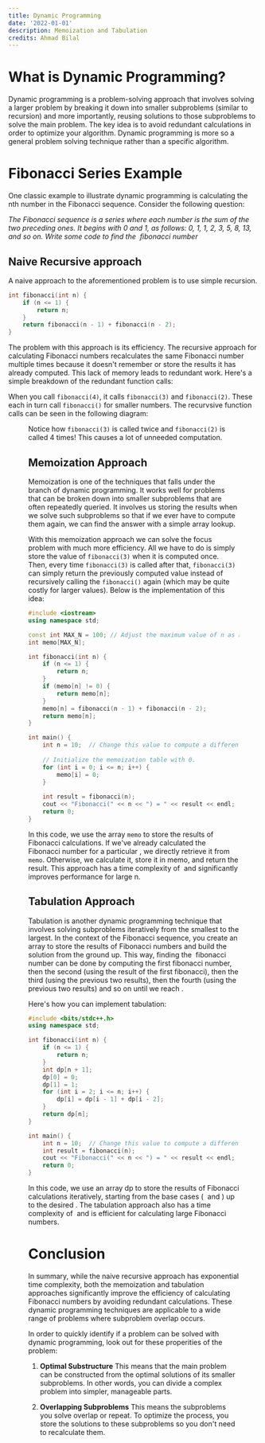 ```yaml
---
title: Dynamic Programming
date: '2022-01-01'
description: Memoization and Tabulation
credits: Ahmad Bilal
---
```


# What is Dynamic Programming?
Dynamic programming is a problem-solving approach that involves solving a larger problem by breaking it down into smaller subproblems (similar to recursion) and more importantly, reusing solutions to those subproblems to solve the main problem. The key idea is to avoid redundant calculations in order to optimize your algorithm. Dynamic programming is more so a general problem solving technique rather than a specific algorithm.

# Fibonacci Series Example
One classic example to illustrate dynamic programming is calculating the nth number in the Fibonacci sequence. Consider the following question:

*The Fibonacci sequence is a series where each number is the sum of the two preceding ones. It begins with 0 and 1, as follows: 0, 1, 1, 2, 3, 5, 8, 13, and so on. Write some code to find the <Math inline>n^\{th\}</Math> fibonacci number*

## Naive Recursive approach
A naive approach to the aforementioned problem is to use simple recursion. 

```cpp
int fibonacci(int n) {
    if (n <= 1) {
        return n;
    }
    return fibonacci(n - 1) + fibonacci(n - 2);
}
```

The problem with this approach is its efficiency. The recursive approach for calculating Fibonacci numbers recalculates the same Fibonacci number multiple times because it doesn't remember or store the results it has already computed. This lack of memory leads to redundant work. Here's a simple breakdown of the redundant function calls:

When you call `fibonacci(4)`, it calls `fibonacci(3)` and `fibonacci(2)`. These each in turn call `fibonacci()` for smaller numbers. The recurvsive function calls can be seen in the following diagram:

<Figure src='/guide_images/fiblarge.png' classExtensions='w-1/2' />

Notice how `fibonacci(3)` is called twice and `fibonacci(2)` is called 4 times! This causes a lot of unneeded computation.


## Memoization Approach

Memoization is one of the techniques that falls under the branch of dynamic programming. It works well for problems that can be broken down into smaller subproblems that are often repeatedly queried. It involves us storing the results when we solve such subproblems so that if we ever have to compute them again, we can find the answer with a simple array lookup.

With this memoization approach we can solve the focus problem with much more efficiency. All we have to do is simply store the value of `fibonacci(3)` when it is computed once. Then, every time `fibonacci(3)` is called after that, `fibonacci(3)` can simply return the previously computed value instead of recursively calling the `fibonacci()` again (which may be quite costly for larger values). Below is the implementation of this idea:

```cpp
#include <iostream>
using namespace std;

const int MAX_N = 100; // Adjust the maximum value of n as needed.
int memo[MAX_N];

int fibonacci(int n) {
    if (n <= 1) {
        return n;
    }
    if (memo[n] != 0) {
        return memo[n];
    }
    memo[n] = fibonacci(n - 1) + fibonacci(n - 2);
    return memo[n];
}

int main() {
    int n = 10;  // Change this value to compute a different Fibonacci number.
    
    // Initialize the memoization table with 0.
    for (int i = 0; i <= n; i++) {
        memo[i] = 0;
    }
    
    int result = fibonacci(n);
    cout << "Fibonacci(" << n << ") = " << result << endl;
    return 0;
}

```
In this code, we use the array `memo` to store the results of Fibonacci calculations. If we've already calculated the Fibonacci number for a particular <Math inline>n</Math>, we directly retrieve it from `memo`. Otherwise, we calculate it, store it in memo, and return the result. This approach has a time complexity of <Math inline>O(n)</Math> and significantly improves performance for large n.

## Tabulation Approach
Tabulation is another dynamic programming technique that involves solving subproblems iteratively from the smallest to the largest. In the context of the Fibonacci sequence, you create an array to store the results of Fibonacci numbers and build the solution from the ground up. This way, finding the <Math inline>n^\{th\}</Math>  fibonacci number can be done by computing the first fibonacci number, then the second (using the result of the first fibonacci), then the third (using the previous two results), then the fourth (using the previous two results) and so on until we reach <Math inline>n</Math>. 

Here's how you can implement tabulation:

```cpp
#include <bits/stdc++.h>
using namespace std;

int fibonacci(int n) {
    if (n <= 1) {
        return n;
    }
    int dp[n + 1];
    dp[0] = 0;
    dp[1] = 1;
    for (int i = 2; i <= n; i++) {
        dp[i] = dp[i - 1] + dp[i - 2];
    }
    return dp[n];
}

int main() {
    int n = 10;  // Change this value to compute a different Fibonacci number.
    int result = fibonacci(n);
    cout << "Fibonacci(" << n << ") = " << result << endl;
    return 0;
}
```

In this code, we use an array dp to store the results of Fibonacci calculations iteratively, starting from the base cases ( <Math inline>F(0)</Math>  and <Math inline>F(1)</Math>) up to the desired <Math inline>n</Math>. The tabulation approach also has a time complexity of <Math inline>O(n)</Math> and is efficient for calculating large Fibonacci numbers.


# Conclusion
In summary, while the naive recursive approach has exponential time complexity, both the memoization and tabulation approaches significantly improve the efficiency of calculating Fibonacci numbers by avoiding redundant calculations. These dynamic programming techniques are applicable to a wide range of problems where subproblem overlap occurs.

In order to quickly identify if a problem can be solved with dynamic programming, look out for these properities of the problem:

1. **Optimal Substructure**
This means that the main problem can be constructed from the optimal solutions of its smaller subproblems. In other words, you can divide a complex problem into simpler, manageable parts.

2. **Overlapping Subproblems**
This means the subproblems you solve overlap or repeat. To optimize the process, you store the solutions to these subproblems so you don't need to recalculate them.

